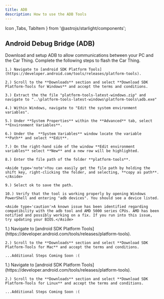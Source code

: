 ```yaml
---
title: ADB
description: How to use the ADB Tools
---
```


Icon ,Tabs, TabItem } from '@astrojs/starlight/components';


## Android Debug Bridge (ADB)
Download and setup ADB to allow communications between your PC and the Car Thing.
<Tabs syncKey="system">
  <TabItem label="Windows" icon='seti:windows'>
    Complete the following steps to flash the Car Thing.
    
    1.) Navigate to [android SDK Platform Tools](https://developer.android.com/tools/releases/platform-tools).
   
    2.) Scroll to the **Downloads** section and select **Download SDK Platform-Tools for Windows** and accept the terms and conditions.

    3.) Extract the the file "platform-tools-latest-windows.zip" and navigate to "..\platform-tools-latest-windows\platform-tools\adb.exe"

    4.) Within Windows, navigate to "Edit the system environment variables".

    5.) Under **System Properties** within the **Advanced** tab, select **Environment Variables**.

    6.) Under the  **System Variables** window locate the variable **Path** and select **Edit**.

    7.) On the right-hand side of the window **Edit environment variables** select **New** and a new row will be highlighted.

    8.) Enter the file path of the folder **platform-tools**.

    <Aside type='note'>You can easily get the file path by holding the shift key, right-clicking the folder, and selecting, **copy as path**.</Aside>

    9.) Select ok to save the path.

    10.) Verify that the tool is working properly by opening Windows PowerShell and entering "adb devices". You should see a device listed.

    <Aside type='caution'>A known issue has been identified regarding compatibility with the adb tool and AMD 5000 series CPUs. AMD has been notified and possibly working on a fix. If you run into this issue, try updating your BIOS.</Aside>

  </TabItem>
    
  <TabItem label="Mac" icon='apple'>
    1.) Navigate to [android SDK Platform Tools](https://developer.android.com/tools/releases/platform-tools).
   
    2.) Scroll to the **Downloads** section and select **Download SDK Platform-Tools for Mac** and accept the terms and conditions.
    
    ...Additional Steps Coming Soon :(
  </TabItem>

  <TabItem label="Linux" icon='linux'>
    1.) Navigate to [android SDK Platform Tools](https://developer.android.com/tools/releases/platform-tools).
   
    2.) Scroll to the **Downloads** section and select **Download SDK Platform-Tools for Linux** and accept the terms and conditions.

    ...Additional Steps Coming Soon :(
  </TabItem>
</Tabs>


